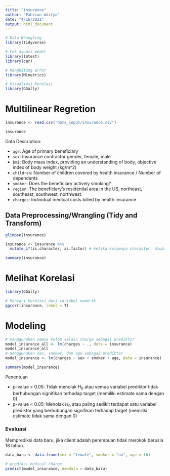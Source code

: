 ---
title: "insurance"
author: "Fahrian Aditya"
date: "4/16/2021"
output: html_document
---

```{r}
# Data Wrangling
library(tidyverse)

# Cek asumsi model
library(lmtest)
library(car)

# Menghitung error
library(MLmetrics)

# Visualiasi Korelasi
library(GGally)
```


# Multilinear Regretion
```{r}
insurance <- read.csv("data_input/insurance.csv")

insurance
```
Data Description:

- `age`: Age of primary beneficiary
- `sex`: Insurance contractor gender, female, male
- `bmi`: Body mass index, providing an understanding of body, objective index of body weight (kg/m^2)
- `children`: Number of children covered by health insurance / Number of dependents
- `smoker`: Does the beneficiary actively smoking?
- `region`: The beneficiary's residential area in the US, northeast, southeast, southwest, northwest.
- `charges`: Individual medical costs billed by health insurance

## Data Preprocessing/Wrangling (Tidy and Transform)
```{r}
glimpse(insurance)
```
```{r}
insurance <- insurance %>% 
  mutate_if(is.character, as.factor) # ketika kolomnya character, diubah jadi factor

summary(insurance)
```
# Melihat Korelasi
```{r}
library(GGally)

# Mencari korelasi dari variabel numerik
ggcorr(insurance, label = T)
```

# Modeling
```{r}
# menggunakan semua kolom selain charge sebagai prediktor
model_insurance_all <- lm(charges ~ ., data = insurance)
model_insurance_all
# menggunakan sex, smoker, dan age sebagai prediktor
model_insurance <- lm(charges ~ sex + smoker + age, data = insurance)

summary(model_insurance)
```


Penentuan

- p-value > 0.05: Tidak menolak $H_0$ atau semua variabel prediktor tidak berhubungan signifikan terhadap target (memiliki estimate sama dengan 0)
- p-value < 0.05: Menolak $H_0$ atau paling sedikit terdapat satu variabel prediktor yang berhubungan signifikan terhadap target (memiliki estimate tidak sama dengan 0)

### Evaluasi

Memprediksi data baru, jika client adalah perempuan tidak merokok berusia 18 tahun.

```{r}
data_baru <- data.frame(sex = "female", smoker = "no", age = 18)

# prediksi medical charge 
predict(model_insurance, newdata = data_baru)
```
